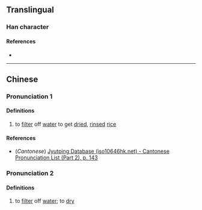 {{character info}}
==Translingual==

===Han character===
{{Han char|rn=85|rad=水|as=11|sn=14|four=|canj=EYTU,XEYTU|ids=⿰氵竟}}

====References====
* {{Han ref|kx=0643.310|dkj=18077|dj=1051.110|hdz=31728.040|uh=6EF0|ud=28400}}

----

==Chinese==
{{zh-forms}}

===Pronunciation 1===
{{zh-pron
|m=jiàng
|c=koeng5
|mc=y
|oc=y
|ma=
|cat=v
}}

====Definitions====
{{zh-hanzi}}

# to [[filter]] off [[water]] to get [[dried]], [[rinse]]d [[rice]]

====References====
* (''Cantonese'') [http://www.iso10646hk.net/jp/document/download.jsp Jyutping Database (iso10646hk.net) - Cantonese Pronunciation List (Part 2), p. 143]

===Pronunciation 2===
{{zh-pron
|c=king4
|cat=v
}}

====Definitions====
{{zh-hanzi}}

# to [[filter]] off [[water]]; to [[dry]]
#: {{zh-co|滰{king4} 乾 水||C}}